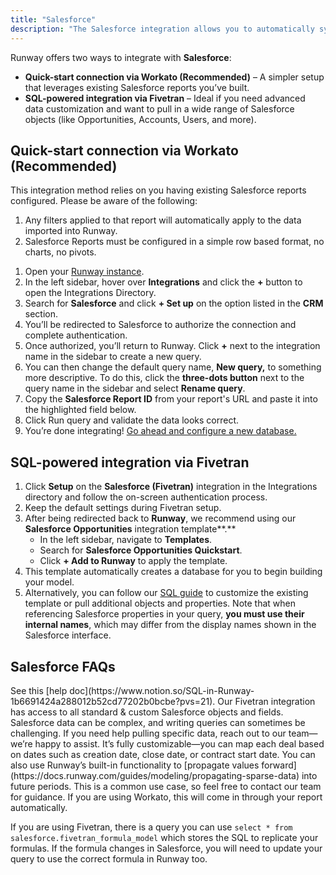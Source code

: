 ```yaml
---
title: "Salesforce"
description: "The Salesforce integration allows you to automatically sync your deals and revenue data into Runway."
---
```


Runway offers two ways to integrate with **Salesforce**:

- **Quick-start connection via Workato (Recommended)** – A simpler setup that leverages existing Salesforce reports you’ve built.
- **SQL-powered integration via Fivetran** – Ideal if you need advanced data customization and want to pull in a wide range of Salesforce objects (like Opportunities, Accounts, Users, and more).

## Quick-start connection via Workato (Recommended)

<Info>
  This integration method relies on you having existing Salesforce reports configured. Please be aware of the following:

  1. Any filters applied to that report will automatically apply to the data imported into Runway.
  2. Salesforce Reports must be configured in a simple row based format, no charts, no pivots.
</Info>

1. Open your [Runway instance](https://app.runway.com/).
2. In the left sidebar, hover over **Integrations** and click the **\+** button to open the Integrations Directory.
3. Search for **Salesforce** and click **\+ Set up** on the option listed in the **CRM** section.
4. You’ll be redirected to Salesforce to authorize the connection and complete authentication.
5. Once authorized, you’ll return to Runway. Click **\+** next to the integration name in the sidebar to create a new query.
6. You can then change the default query name, **New query,** to something more descriptive. To do this, click the **three-dots button** next to the query name in the sidebar and select **Rename query**.
7. Copy the **Salesforce Report ID** from your report's URL and paste it into the highlighted field below.
8. Click Run query and validate the data looks correct.
9. You’re done integrating\! [Go ahead and configure a new database.](https://www.notion.so/Databases-basics-1ae691424a288035817ae31f2a0729b5?pvs=21)

## **SQL-powered integration via Fivetran**

1. Click **Setup** on the **Salesforce (Fivetran)** integration in the Integrations directory and follow the on-screen authentication process.
2. Keep the default settings during Fivetran setup.
3. After being redirected back to **Runway**, we recommend using our **Salesforce Opportunities** integration template\*\*.\*\*
   - In the left sidebar, navigate to **Templates**.
   - Search for **Salesforce Opportunities Quickstart**.
   - Click **\+ Add to Runway** to apply the template.
4. This template automatically creates a database for you to begin building your model.
5. Alternatively, you can follow our [SQL guide](https://www.notion.so/Writing-SQL-in-Runway-1b6691424a288012b52cd77202b0bcbe?pvs=21) to customize the existing template or pull additional objects and properties. Note that when referencing Salesforce properties in your query, **you must use their internal names**, which may differ from the display names shown in the Salesforce interface.

## Salesforce FAQs

<Accordion title="How do I write SQL in Runway?">
  See this [help doc](https://www.notion.so/SQL-in-Runway-1b6691424a288012b52cd77202b0bcbe?pvs=21).
</Accordion>

<Accordion title="What objects does Runway have access to?" icon="sparkles">
  Our Fivetran integration has access to all standard & custom Salesforce objects and fields. Salesforce data can be complex, and writing queries can sometimes be challenging. If you need help pulling specific data, reach out to our team—we’re happy to assist.
</Accordion>

<Accordion title="How does a deal land in a time series?" icon="sparkles">
  It’s fully customizable—you can map each deal based on dates such as creation date, close date, or contract start date. You can also use Runway’s built-in functionality to [propagate values forward](https://docs.runway.com/guides/modeling/propagating-sparse-data) into future periods. This is a common use case, so feel free to contact our team for guidance.
</Accordion>

<Accordion title="How do I pull in a calculated/formula field?">
  If you are using Workato, this will come in through your report automatically.

  If you are using Fivetran, there is a query you can use `select * from salesforce.fivetran_formula_model` which stores the SQL to replicate your formulas. If the formula changes in Salesforce, you will need to update your query to use the correct formula in Runway too.
</Accordion>